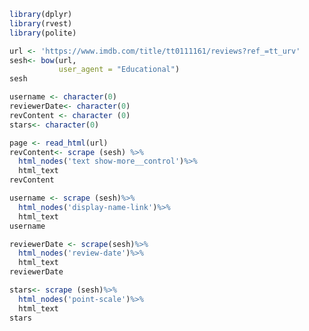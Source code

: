 ```r
library(dplyr)
library(rvest)
library(polite)

```

```r
url <- 'https://www.imdb.com/title/tt0111161/reviews?ref_=tt_urv'
sesh<- bow(url,
           user_agent = "Educational")
sesh
```

```r
username <- character(0)
reviewerDate<- character(0)
revContent <- character (0)
stars<- character(0)

```

```r
page <- read_html(url)
revContent<- scrape (sesh) %>%
  html_nodes('text show-more__control')%>%
  html_text
revContent
```

```r
username <- scrape (sesh)%>%
  html_nodes('display-name-link')%>%
  html_text
username
```

```r
reviewerDate <- scrape(sesh)%>%
  html_nodes('review-date')%>%
  html_text
reviewerDate
```

```r
stars<- scrape (sesh)%>%
  html_nodes('point-scale')%>%
  html_text
stars  
  
```